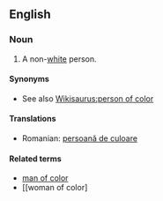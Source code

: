 ==English==

===Noun===
{{en-noun|sg=[[person]] [[of]] [[color]]|pl=people of color|pl2=persons of color}}

# {{US|politically correct}} A non-[[white]] person.

====Synonyms====
* See also [[Wikisaurus:person of color]]

====Translations====
* Romanian: [[persoană de culoare]] {{f}}

====Related terms====
* [[man of color]]
* [[woman of color]